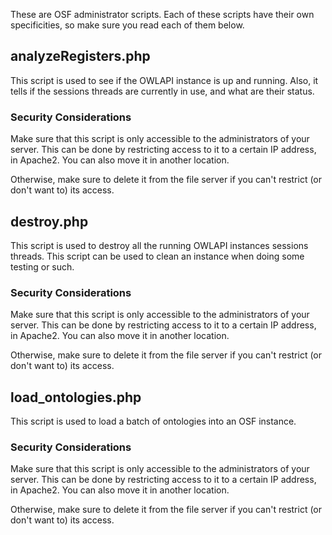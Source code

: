 These are OSF administrator scripts. Each of these scripts have their own specificities, so make sure you read 
each of them below.

== analyzeRegisters.php ==

This script is used to see if the OWLAPI instance is up and running. Also, it tells if the sessions threads are 
currently in use, and what are their status.

=== Security Considerations ===

Make sure that this script is only accessible to the administrators of your server. This can be done by restricting
access to it to a certain IP address, in Apache2. You can also move it in another location.

Otherwise, make sure to delete it from the file server if you can't restrict (or don't want to) its access.

== destroy.php ==

This script is used to destroy all the running OWLAPI instances sessions threads. This script can be used to clean
an instance when doing some testing or such.

=== Security Considerations ===

Make sure that this script is only accessible to the administrators of your server. This can be done by restricting
access to it to a certain IP address, in Apache2. You can also move it in another location.

Otherwise, make sure to delete it from the file server if you can't restrict (or don't want to) its access.

== load_ontologies.php ==

This script is used to load a batch of ontologies into an OSF instance. 

=== Security Considerations ===

Make sure that this script is only accessible to the administrators of your server. This can be done by restricting
access to it to a certain IP address, in Apache2. You can also move it in another location.

Otherwise, make sure to delete it from the file server if you can't restrict (or don't want to) its access.

